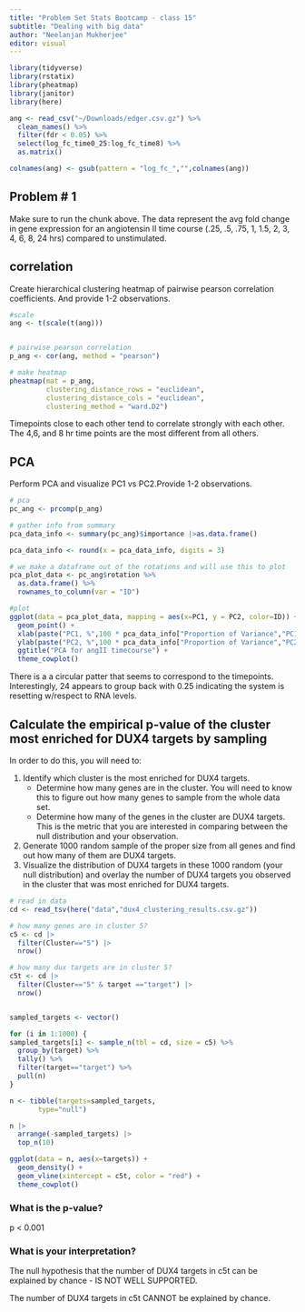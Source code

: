 ```yaml
---
title: "Problem Set Stats Bootcamp - class 15"
subtitle: "Dealing with big data"
author: "Neelanjan Mukherjee"
editor: visual
---
```


```r
library(tidyverse)
library(rstatix)
library(pheatmap)
library(janitor)
library(here)
```



```r
ang <- read_csv("~/Downloads/edger.csv.gz") %>% 
  clean_names() %>% 
  filter(fdr < 0.05) %>%
  select(log_fc_time0_25:log_fc_time8) %>%
  as.matrix()

colnames(ang) <- gsub(pattern = "log_fc_","",colnames(ang))
```


## Problem \# 1

Make sure to run the chunk above. The data represent the avg fold change in gene expression for an angiotensin II time course (.25, .5, .75, 1, 1.5, 2, 3, 4, 6, 8, 24 hrs) compared to unstimulated.

## correlation 
Create hierarchical clustering heatmap of pairwise pearson correlation coefficients. And provide 1-2 observations. 


```r
#scale
ang <- t(scale(t(ang)))


# pairwise pearson correlation
p_ang <- cor(ang, method = "pearson")

# make heatmap
pheatmap(mat = p_ang,
         clustering_distance_rows = "euclidean",
         clustering_distance_cols = "euclidean",
         clustering_method = "ward.D2")
```

Timepoints close to each other tend to correlate strongly with each other. The 4,6, and 8 hr time points are the most different from all others.

## PCA 
Perform PCA and visualize PC1 vs PC2.Provide 1-2 observations. 

```r
# pca
pc_ang <- prcomp(p_ang)

# gather info from summary
pca_data_info <- summary(pc_ang)$importance |>as.data.frame()

pca_data_info <- round(x = pca_data_info, digits = 3)

# we make a dataframe out of the rotations and will use this to plot
pca_plot_data <- pc_ang$rotation %>%
  as.data.frame() %>%
  rownames_to_column(var = "ID") 

#plot
ggplot(data = pca_plot_data, mapping = aes(x=PC1, y = PC2, color=ID)) + 
  geom_point() +
  xlab(paste("PC1, %",100 * pca_data_info["Proportion of Variance","PC1"])) +
  ylab(paste("PC2, %",100 * pca_data_info["Proportion of Variance","PC2"])) + 
  ggtitle("PCA for angII timecourse") +
  theme_cowplot()

```

There is a a circular patter that seems to correspond to the timepoints. Interestingly, 24 appears to group back with 0.25 indicating the system is resetting w/respect to RNA levels.

## Calculate the empirical p-value of the cluster most enriched for DUX4 targets by sampling {.smaller}

In order to do this, you will need to:

1.  Identify which cluster is the most enriched for DUX4 targets.
    -   Determine how many genes are in the cluster. You will need to know this to figure out how many genes to sample from the whole data set.
    -   Determine how many of the genes in the cluster are DUX4 targets. This is the metric that you are interested in comparing between the null distribution and your observation.
2.  Generate 1000 random sample of the proper size from all genes and find out how many of them are DUX4 targets.
3.  Visualize the distribution of DUX4 targets in these 1000 random (your null distribution) and overlay the number of DUX4 targets you observed in the cluster that was most enriched for DUX4 targets.

```r
# read in data
cd <- read_tsv(here("data","dux4_clustering_results.csv.gz"))

# how many genes are in cluster 5?
c5 <- cd |> 
  filter(Cluster=="5") |>
  nrow()

# how many dux targets are in cluster 5?
c5t <- cd |> 
  filter(Cluster=="5" & target =="target") |>
  nrow()


sampled_targets <- vector()

for (i in 1:1000) {
sampled_targets[i] <- sample_n(tbl = cd, size = c5) %>%
  group_by(target) %>%
  tally() %>%
  filter(target=="target") %>%
  pull(n)
}

n <- tibble(targets=sampled_targets,
       type="null")

n |>
  arrange(-sampled_targets) |>
  top_n(10)

ggplot(data = n, aes(x=targets)) +
  geom_density() +
  geom_vline(xintercept = c5t, color = "red") +
  theme_cowplot()


```

### What is the p-value?

p < 0.001
 
### What is your interpretation?

The null hypothesis that the number of DUX4 targets in c5t can be explained by chance - IS NOT WELL SUPPORTED. 

The number of DUX4 targets in c5t CANNOT be explained by chance.